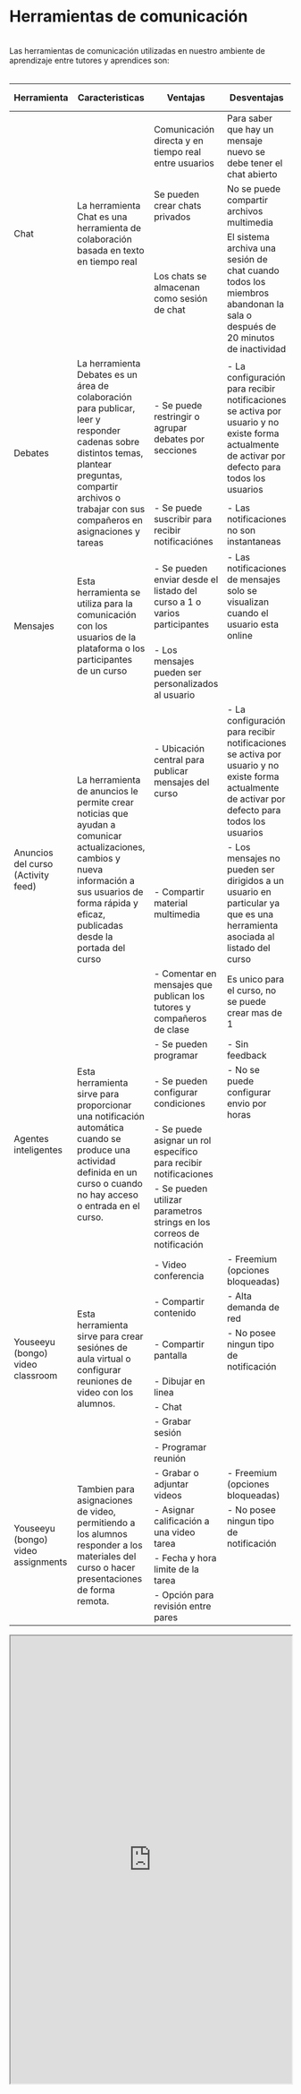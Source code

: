 # Herramientas de comunicación
<br/>
Las herramientas de comunicación utilizadas en nuestro ambiente de aprendizaje entre tutores y aprendices son:
<br/>
<br/>
					
<table>
<thead><tr><th>Herramienta</th><th>Caracteristicas</th><th>Ventajas</th><th>Desventajas</th><th>Cotenido html</th><th>Adjuntar multimedia</th><th>Envío Email</th><th>Alerta Mensajes</th><th>Alerta de suscripciones</th><th>Actualizaciones</th></tr></thead><tbody>
 <tr><td rowSpan="3">Chat</td><td rowSpan="3">La herramienta Chat es una herramienta de colaboración basada en texto en tiempo real</td><td>Comunicación directa y en tiempo real entre usuarios</td><td>Para saber que hay un mensaje nuevo se debe tener el chat abierto</td><td rowSpan="3">no</td><td rowSpan="3">no</td><td rowSpan="3">no</td><td rowSpan="3">no</td><td rowSpan="3">no</td><td rowSpan="3">no</td></tr>
 <tr><td>Se pueden crear chats privados</td><td>No se puede compartir archivos multimedia</td></tr>
 <tr><td>Los chats se almacenan como sesión de chat</td><td>El sistema archiva una sesión de chat cuando todos los miembros abandonan la sala o después de 20 minutos de inactividad</td></tr>
 <tr><td rowSpan="2">Debates</td><td rowSpan="2">La herramienta Debates es un área de colaboración para publicar, leer y responder cadenas sobre distintos temas, plantear preguntas, compartir archivos o trabajar con sus compañeros en asignaciones y tareas</td><td>- Se puede restringir o agrupar debates por secciones</td><td>- La configuración para recibir notificaciones se activa por usuario y no existe forma actualmente de activar por defecto para todos los usuarios</td><td rowSpan="2">si</td><td rowSpan="2">si</td><td rowSpan="2">*si</td><td rowSpan="2">no</td><td rowSpan="2">*si</td><td rowSpan="2">no</td></tr>
 <tr><td>- Se puede suscribir para recibir notificaciónes</td><td>- Las notificaciones no son instantaneas</td></tr>
 <tr><td rowSpan="2">Mensajes</td><td rowSpan="2">Esta herramienta se utiliza para la comunicación con los usuarios de la plataforma o los participantes de un curso</td><td>- Se pueden enviar desde el listado del curso a 1 o varios participantes</td><td>- Las notificaciones de mensajes solo se visualizan cuando el usuario esta online</td><td rowSpan="2">no</td><td rowSpan="2">no</td><td rowSpan="2">no</td><td rowSpan="2">si</td><td rowSpan="2">no</td><td rowSpan="2">no</td></tr>
 <tr><td>- Los mensajes pueden ser personalizados al usuario</td></tr>
 <tr><td rowSpan="3">Anuncios del curso (Activity feed)</td><td rowSpan="3">La herramienta de anuncios le permite crear noticias que ayudan a comunicar actualizaciones, cambios y nueva información a sus usuarios de forma rápida y eficaz, publicadas desde la portada del curso</td><td>- Ubicación central para publicar mensajes del curso</td><td>- La configuración para recibir notificaciones se activa por usuario y no existe forma actualmente de activar por defecto para todos los usuarios</td><td rowSpan="3">si</td><td rowSpan="3">si</td><td rowSpan="3">*si</td><td rowSpan="3">no</td><td rowSpan="3">no</td><td rowSpan="3">si</td></tr>
 <tr><td>- Compartir material multimedia</td><td>- Los mensajes no pueden ser dirigidos a un usuario en particular ya que es una herramienta asociada al listado del curso</td></tr>
 <tr><td>- Comentar en mensajes que publican los tutores y compañeros de clase</td><td>Es unico para el curso, no se puede crear mas de 1</td></tr>
 <tr><td rowSpan="4">Agentes inteligentes</td><td rowSpan="4">Esta herramienta sirve para proporcionar una notificación automática cuando se produce una actividad definida en un curso o cuando no hay acceso o entrada en el curso.</td><td>- Se pueden programar</td><td>- Sin feedback</td><td rowSpan="4">si</td><td rowSpan="4">si</td><td rowSpan="4">si</td><td rowSpan="4">no</td><td rowSpan="4">no</td><td rowSpan="4">no</td></tr>
 <tr><td>- Se pueden configurar condiciones</td><td>- No se puede configurar envio por horas</td></tr>
 <tr><td>- Se puede asignar un rol específico para recibir notificaciones</td><td>&nbsp;</td></tr>
 <tr><td>- Se pueden utilizar parametros strings en los correos de notificación</td><td>&nbsp;</td></tr>
 <tr><td rowSpan="7">Youseeyu (bongo) video classroom</td><td rowSpan="7">Esta herramienta sirve para crear sesiónes de aula virtual o configurar reuniones de video con los alumnos.</td><td>- Video conferencia</td><td>- Freemium (opciones bloqueadas)</td><td rowSpan="7">no</td><td rowSpan="7">si</td><td rowSpan="7">no</td><td rowSpan="7">no</td><td rowSpan="7">no</td><td rowSpan="7">no</td></tr>
 <tr><td>- Compartir contenido</td><td>- Alta demanda de red</td></tr>
 <tr><td>- Compartir pantalla</td><td>- No posee ningun tipo de notificación</td></tr>
 <tr><td>- Dibujar en linea</td><td>&nbsp;</td></tr>
 <tr><td>- Chat</td><td>&nbsp;</td></tr>
 <tr><td>- Grabar sesión</td><td>&nbsp;</td></tr>
 <tr><td>- Programar reunión</td><td>&nbsp;</td></tr>
 <tr><td rowSpan="4">Youseeyu (bongo) video assignments</td><td rowSpan="7">Tambien para asignaciones de video, permitiendo a los alumnos responder a los materiales del curso o hacer presentaciones de forma remota.</td><td>- Grabar o adjuntar videos</td><td>- Freemium (opciones bloqueadas)</td><td rowSpan="4">no</td><td rowSpan="4">no</td><td rowSpan="4">no</td><td rowSpan="4">no</td><td rowSpan="4">no</td><td rowSpan="4">no</td></tr>
 <tr><td>- Asignar calificación a una video tarea</td><td>- No posee ningun tipo de notificación</td></tr>
 <tr><td>- Fecha y hora limite de la tarea</td><td>&nbsp;</td></tr>
 <tr><td>- Opción para revisión entre pares</td><td>&nbsp;</td></tr>
</tbody></table>

<iframe src="https://docs.google.com/a/tuclase.cl/spreadsheets/d/e/2PACX-1vQ99ynWY50RYdf0_GOu444GqbR4dVBj2VDfU3fTeyPELxbfYe4nZsmMgYumlGxiN5faHg0EpnPMfnpC/pubhtml?gid=0&amp;single=true&amp;widget=true&amp;headers=false" width="100%" height="800"></iframe>
